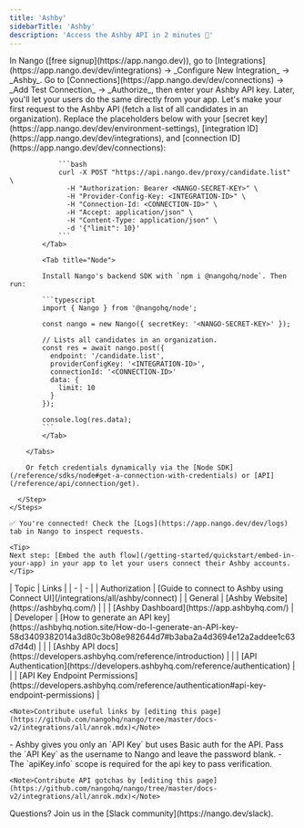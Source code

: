 ```yaml
---
title: 'Ashby'
sidebarTitle: 'Ashby'
description: 'Access the Ashby API in 2 minutes 💨'
---
```


<Tabs>
  <Tab title="🚀 Quickstart">
    <Steps>
      <Step title="Create an integration">
        In Nango ([free signup](https://app.nango.dev)), go to [Integrations](https://app.nango.dev/dev/integrations) -> _Configure New Integration_ -> _Ashby_.
      </Step>
      <Step title="Authorize Ashby">
        Go to [Connections](https://app.nango.dev/dev/connections) -> _Add Test Connection_ -> _Authorize_, then enter your Ashby API key. Later, you'll let your users do the same directly from your app.
      </Step>
      <Step title="Call the Ashby API">
        Let's make your first request to the Ashby API (fetch a list of all candidates in an organization). Replace the placeholders below with your [secret key](https://app.nango.dev/dev/environment-settings), [integration ID](https://app.nango.dev/dev/integrations), and [connection ID](https://app.nango.dev/dev/connections):
        <Tabs>
            <Tab title="cURL">

                ```bash
                curl -X POST "https://api.nango.dev/proxy/candidate.list" \
                  -H "Authorization: Bearer <NANGO-SECRET-KEY>" \
                  -H "Provider-Config-Key: <INTEGRATION-ID>" \
                  -H "Connection-Id: <CONNECTION-ID>" \
                  -H "Accept: application/json" \
                  -H "Content-Type: application/json" \
                  -d '{"limit": 10}'
                ```
            </Tab>

            <Tab title="Node">

            Install Nango's backend SDK with `npm i @nangohq/node`. Then run:

            ```typescript
            import { Nango } from '@nangohq/node';

            const nango = new Nango({ secretKey: '<NANGO-SECRET-KEY>' });

            // Lists all candidates in an organization.
            const res = await nango.post({
              endpoint: '/candidate.list',
              providerConfigKey: '<INTEGRATION-ID>',
              connectionId: '<CONNECTION-ID>'
              data: {
                limit: 10
              }
            });

            console.log(res.data);
            ```
            </Tab>

        </Tabs>

        Or fetch credentials dynamically via the [Node SDK](/reference/sdks/node#get-a-connection-with-credentials) or [API](/reference/api/connection/get).

      </Step>
    </Steps>

    ✅ You're connected! Check the [Logs](https://app.nango.dev/dev/logs) tab in Nango to inspect requests.

    <Tip>
    Next step: [Embed the auth flow](/getting-started/quickstart/embed-in-your-app) in your app to let your users connect their Ashby accounts.
    </Tip>
  </Tab>
  <Tab title="🔗 Useful links">
    | Topic | Links | 
    | - | - | 
    | Authorization | [Guide to connect to Ashby using Connect UI](/integrations/all/ashby/connect) |
    | General | [Ashby Website](https://ashbyhq.com/) |
    | | [Ashby Dashboard](https://app.ashbyhq.com/) |
    | Developer | [How to generate an API key](https://ashbyhq.notion.site/How-do-I-generate-an-API-key-58d3409382014a3d80c3b08e982644d7#b3aba2a4d3694e12a2addee1c63d7d4d) |
    | | [Ashby API docs](https://developers.ashbyhq.com/reference/introduction) |
    | | [API Authentication](https://developers.ashbyhq.com/reference/authentication) |
    | | [API Key Endpoint Permissions](https://developers.ashbyhq.com/reference/authentication#api-key-endpoint-permissions) |

    <Note>Contribute useful links by [editing this page](https://github.com/nangohq/nango/tree/master/docs-v2/integrations/all/anrok.mdx)</Note>
  </Tab>
  <Tab title="🚨 API gotchas">
      - Ashby gives you only an `API Key` but uses Basic auth for the API. Pass the `API Key` as the username to Nango and leave the password blank.
      - The `apiKey.info` scope is required for the api key to pass verification.

    <Note>Contribute API gotchas by [editing this page](https://github.com/nangohq/nango/tree/master/docs-v2/integrations/all/anrok.mdx)</Note>
  </Tab>
</Tabs>

<Info>
    Questions? Join us in the [Slack community](https://nango.dev/slack).
</Info>